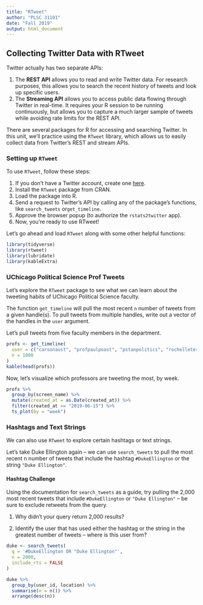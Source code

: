 ```yaml
---
title: "RTweet"
author: "PLSC 31101"
date: "Fall 2019"
output: html_document
---
```



## Collecting Twitter Data with RTweet

Twitter actually has two separate APIs:

1. The __REST API__ allows you to read and write Twitter data. For research purposes, this allows you to search the recent history of tweets and look up specific users.
2. The __Streaming API__ allows you to access public data flowing through Twitter in real-time. It requires your R session to be running continuously, but allows you to capture a much larger sample of tweets while avoiding rate limits for the REST API.

There are several packages for R for accessing and searching Twitter. In this unit, we'll practice using the `RTweet` library, which allows us to easily collect data from Twitter's REST and stream APIs.

### Setting up `RTweet`

To use `RTweet`, follow these steps:

1. If you don't have a Twitter account, create one [here](https://twitter.com/i/flow/signup).
2. Install the `RTweet` package from CRAN.
2. Load the package into R.
3. Send a request to Twitter's API by calling any of the package's functions, like `search_tweets` or` get_timeline`.
4. Approve the browser popup (to authorize the `rstats2twitter` app).
5. Now, you're ready to use RTweet!

Let's go ahead and load `RTweet` along with some other helpful functions:

```r
library(tidyverse)
library(rtweet)
library(lubridate)
library(kableExtra)
```

### UChicago Political Science Prof Tweets

Let's explore the `RTweet` package to see what we can learn about the tweeting habits of UChicago Political Science faculty.

The function `get_timeline` will pull the most recent `n` number of tweets from a given handle(s). To pull tweets from multiple handles, write out a vector of the handles in the `user` argument.

Let's pull tweets from five faculty members in the department.

```r
profs <- get_timeline(
  user = c("carsonaust", "profpaulpoast", "pstanpolitics", "rochelleterman", "bobbygulotty"),
  n = 1000
)
kable(head(profs))
```

Now, let's visualize which professors are tweeting the most, by week.

```r
profs %>%
  group_by(screen_name) %>%
  mutate(created_at = as.Date(created_at)) %>%
  filter(created_at >= "2019-06-15") %>%
  ts_plot(by = "week")
```


### Hashtags and Text Strings

We can also use `RTweet` to explore certain hashtags or text strings.

Let's take Duke Ellington again -- we can use `search_tweets` to pull the most recent n number of tweets that include the hashtag `#DukeEllington` or the string `"Duke Ellington"`.

#### Hashtag Challenge {-}

Using the documentation for `search_tweets` as a guide, try pulling the 2,000 most recent tweets that include `#DukeEllington` or `"Duke Ellington"` -- be sure to exclude retweets from the query.

1. Why didn't your query return 2,000 results?

2. Identify the user that has used either the hashtag or the string in the greatest number of tweets -- where is this user from?

```r
duke <- search_tweets(
  q = '#DukeEllington OR "Duke Ellington"',
  n = 2000,
  include_rts = FALSE
)

duke %>%
  group_by(user_id, location) %>%
  summarise(n = n()) %>%
  arrange(desc(n))
```

